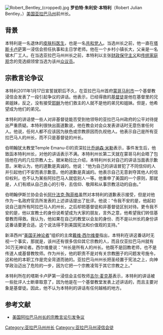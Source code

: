 {{newsrelease|time=2011-01-27T11:46:57+00:00}}
[[File:Robert_Bentley_(cropped).jpg|thumb]]
'''罗伯特·朱利安·本特利'''（Robert Julian Bentley，{{bd|1943年|2月3日||}}）[[美国|美国]][[亚拉巴马州|亚拉巴马州]]前州长。

==背景==
本特利是一名退休的[[皮肤科医生|皮肤科医生]]，也是一名[[美国共和党|共和党人]]。当选州长之前，他一直在[[塔斯卡卢萨|塔斯卡卢萨]]第一浸信会担任执事和主日学老师。他在一个乡村小镇长大，父亲是一名锯木厂工人。在当选亚拉巴马州州长之前，本特利以主张[[财政保守主义|财政保守主义]]和[[传统家庭观|传统家庭观]]念的竞选纲领曾当选为该州[[众议员|众议员]]。

==宗教言论争议==
本特利2011年1月17日宣誓就职后不久，在亚拉巴马州首府[[蒙哥马利_(亚拉巴马州)|蒙哥马利市]]一个基督教浸信会发表了一段引起争议的讲话。他表示，已经得救的[[基督徒|基督徒]]是他在基督里的兄弟姐妹，反之，没有接受[[耶稣|耶稣]]为他们救主的人就不是他的弟兄和姐妹。但是，他希望成为他们的弟兄。

本特利的讲话使一些人对非基督徒能否受到他领导的亚拉巴马州政府的公平对待提出严重质疑。本特利很快出面道歉说，他在教会对会众发表讲话时无意伤害任何人。他说，任何人都不应该因为肤色或宗教原因而仇视他人。他表示自己是所有亚拉巴马人的州长，而不只是基督徒的州长。

伯明翰犹太教堂Temple Emanu-El的资深拉比[[乔纳森·米勒|乔纳森·米勒]]表示，事件发生后，他致函本特利州长，对他的讲话表示不满。本特利州长第二天就在蒙哥马利会晤了包括他在内的几位宗教人士。据米勒拉比介绍，本特利州长对自己的讲话当面表示歉意。米勒认为，他的道歉是真诚的。他说：“他为自己的讲话冒犯了不同信仰的人并引起他们不安而表示歉意。他的道歉是真诚的。他表示自己无意剥夺其他人的信仰权利，也不认为某些阿拉巴马人就低别人一等。他重申了美国的一个原则，那就是，人们有顺从自己良心的引导，去信仰、敬拜和从事宗教活动的自由。”

伯明翰伊斯兰协会会长[[阿什法克·陶菲格|阿什法克·陶菲格]]虽然对本特利的道歉表示接受，但是对他作为一名政府官员所发表的上述讲话提出了批评。他说：“令我不安的是，他起初说自己是所有阿拉巴马人的州长，之后却把基督徒和非基督徒区别对待。更令我不安的是，他以宣教士的身份说希望成为大家的朋友，言外之意，他希望我们转信基督教而得救。我认为，他如果在自己的教堂以会友的身份、而不是以州长的身份讲这番话要更合适。这个说法得不到美国宪法和价值观的支持。”

新泽西州“[[美国无神论者|美国无神论者]]”组织的主席[[戴维·西尔维曼|戴维·西尔维曼]]指出，本特利在讲这番话时无视一个事实，那就是，该州还有很多信仰其它宗教的人，而且仅亚拉巴马州就有30万无神论者。西尔维曼说：“州长是所有人的州长。他既不是回教老师，也不是传道人或基督教牧师。作为州长，他的职责不是对有关宗教圈子的问题发号施令，这和他的本职工作是完全背道而驰的。亚拉巴马州州长把圣经置于宪法之上，向神学政治迈出了危险的一步，因为它把一个宗教凌驾于其它宗教之上。”

本特利所在的塔斯卡卢萨第一浸信会主任牧师[[吉尔·麦克基|吉尔·麦克基]]表示，本特利的讲话被一些批评人士断章取意了，因为他是在一个基督教堂发表上述讲话的，而且主要对象是基督徒。因此，他不认为本特利的讲话有任何越格的地方。

==参考文献==
{{reflist}}
*[http://www.voanews.com/chinese/news/20110126-Alabama-Governors-Remarks-on-non-Christians-Raise-Concerns-114672049.html 美国阿拉巴马州长的宗教言论引发争议]
{{VOA}}

[[Category:亚拉巴马州州长|Category:亚拉巴马州州长]]
[[Category:亚拉巴马州浸信会徒|Category:亚拉巴马州浸信会徒]]